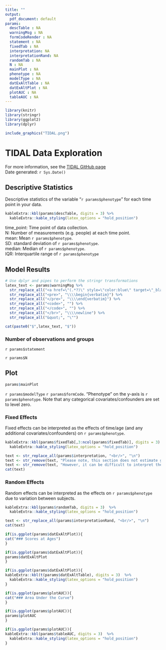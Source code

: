 ```yaml
---
title: ""
output:
  pdf_document: default
params:
  descTable : NA
  warningMsg : NA
  formCodeRender : NA
  statement : NA
  fixedTab : NA
  interpretation: NA
  interpretationRand: NA
  randomTab : NA
  N : NA
  mainPlot : NA
  phenotype : NA
  modelType : NA
  datExAltTable : NA
  datExAltPlot : NA
  plotAUC : NA
  tableAUC : NA
---
```


```r
library(knitr)
library(stringr)
library(ggplot2)
library(dplyr)
```

```r
include_graphics("TIDAL.png")
```


# TIDAL Data Exploration

For more information, see the [TIDAL GitHub page](https://github.com/AmeliaES/TIDAL)  
Date generated: `r Sys.Date()`

## Descriptive Statistics

Descriptive statistics of the variable "`r params$phenotype`" for each time point in your data.

```r

kableExtra::kbl(params$descTable, digits = 3) %>%
  kableExtra::kable_styling(latex_options = "hold_position")

```

time_point: Time point of data collection.  
N: Number of measurements (e.g. people) at each time point.  
mean: Mean `r params$phenotype`.  
SD: standard deviation of `r params$phenotype`.  
median: Median of `r params$phenotype`.  
IQR: Interquartile range of `r params$phenotype`

## Model Results

```r
# Use dplyr and pipes to perform the stringr transformations
latex_text <- params$warningMsg %>%
  str_replace_all("<a href=\"(.*?)\" style=\"color:blue\" target=\"_blank\">(.*?)</a>", "\\\\href{\\1}{\\2}") %>%
  str_replace_all("<pre>", "\\\\begin{verbatim}") %>%
  str_replace_all("</pre>", "\\\\end{verbatim}") %>%
  str_replace_all("<code>", "") %>%
  str_replace_all("</code>", "") %>%
  str_replace_all("</br>", "\\\\newline") %>%
  str_replace_all("&quot;", "\"")
```

```r
cat(paste0("$",latex_text, "$"))
```

### Number of observations and groups

`r params$statement`

`r params$N`

## Plot

```r
params$mainPlot
```

`r params$modelType` `r params$formCode`. "Phenotype" on the y-axis is `r params$phenotype`. Note that any categorical covariates/confounders are set to level zero.

### Fixed Effects

Fixed effects can be interpreted as the effects of time/age (and any additional covariates/confounders) on `r params$phenotype`.

```r
kableExtra::kbl(params$fixedTab[,3:ncol(params$fixedTab)], digits = 3)  %>%
  kableExtra::kable_styling(latex_options = "hold_position")
```

```r
text <- str_replace_all(params$interpretation, "<br/>", "\n")
text <- str_remove(text, "Please note, this section does not estimate group specific trajectories. See the Interaction Variable tab for group specific interactions and trajectories.")
text <- str_remove(text, "However, it can be difficult to interpret these three estimates in isolation, so we would recommend exploring your trajectories with the ‘Plot’ and ‘Scores At Ages’ tabs for more information.")
cat(text)
```


### Random Effects

Random effects can be interpreted as the effects on `r params$phenotype` due to variation between subjects.

```r
kableExtra::kbl(params$randomTab, digits = 3)  %>%
  kableExtra::kable_styling(latex_options = "hold_position")
```

```r
text <- str_replace_all(params$interpretationRand, "<br/>", "\n")
cat(text)
```


```r
if(is.ggplot(params$datExAltPlot)){
cat("### Scores at Ages")
}
```

```r
if(is.ggplot(params$datExAltPlot)){
params$datExAltPlot
}
```


```r
if(is.ggplot(params$datExAltPlot)){
kableExtra::kbl(t(params$datExAltTable), digits = 3)  %>%
  kableExtra::kable_styling(latex_options = "hold_position")
}
```


``` r
if(is.ggplot(params$plotAUC)){
cat("### Area Under the Curve")
}
```

```r
if(is.ggplot(params$plotAUC)){
params$plotAUC
}
```


```r
if(is.ggplot(params$plotAUC)){
kableExtra::kbl(params$tableAUC, digits = 3)  %>%
  kableExtra::kable_styling(latex_options = "hold_position")
}
```

